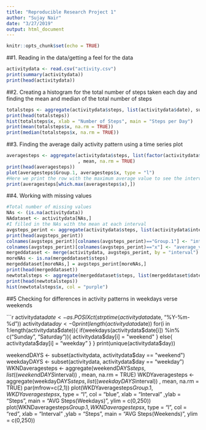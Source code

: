 ```yaml
---
title: "Reproducible Research Project 1"
author: "Sujay Nair"
date: "3/27/2019"
output: html_document
---
```


```r
knitr::opts_chunk$set(echo = TRUE)
```

##1.
Reading in the data/getting a feel for the data

```r
activitydata <- read.csv("activity.csv")
print(summary(activitydata))
print(head(activitydata))
```

##2.
Creating a histogram for the total number of steps taken each day and finding the mean and median of the total number of steps

```r
totalsteps <- aggregate(activitydata$steps, list(activitydata$date), sum)
print(head(totalsteps))
hist(totalsteps$x, xlab = "Number of Steps", main = "Steps per Day")
print(mean(totalsteps$x, na.rm = TRUE))
print(median(totalsteps$x, na.rm = TRUE))
```

##3.
Finding the average daily activity pattern using a time series plot

```r
averagesteps <- aggregate(activitydata$steps, list(factor(activitydata$interval))
                          , mean, na.rm = TRUE)
print(head(averagesteps))
plot(averagesteps$Group.1, averagesteps$x, type = "l")
#Here we print the row with the maximum average value to see the interval with the max number of steps
print(averagesteps[which.max(averagesteps$x),])
```

##4.
Working with missing values

```r
#Total number of missing values
NAs <- (is.na(activitydata))
NAdataset <- activitydata[NAs,]
#I filled in the NAs with the mean at each interval
avgsteps_perint <- aggregate(activitydata$steps, list(activitydata$interval), mean, na.rm = TRUE)
print(head(avgsteps_perint))
colnames(avgsteps_perint)[colnames(avgsteps_perint)=="Group.1"] <- "interval"
colnames(avgsteps_perint)[colnames(avgsteps_perint)=="x"] <- "average_value"
mergeddataset <- merge(activitydata, avgsteps_perint, by = "interval")
moreNAs <- is.na(mergeddataset$steps)
mergeddataset[moreNAs,] = avgsteps_perint[moreNAs,]
print(head(mergeddataset))
newtotalsteps <- aggregate(mergeddataset$steps, list(mergeddataset$date), sum)
print(head(newtotalsteps))
hist(newtotalsteps$x, col = "purple")
```



##5
Checking for differences in activity patterns in weekdays verse weekends

```r
activitydata$date <- as.POSIXct(strptime(activitydata$date, "%Y-%m-%d"))
activitydata$day <- 0
print(length(activitydata$date))
for(i in 1:length(activitydata$date)){
    if(weekdays(activitydata$date[i]) %in% c("Sunday", "Saturday")){
      activitydata$day[i] = "weekend"
    } else{
      activitydata$day[i] = "weekday"
    }
  }
print(unique(activitydata$day))

weekendDAYS <- subset(activitydata, activitydata$day == "weekend")
weekdayDAYS <- subset(activitydata, activitydata$day == "weekday")
WKNDaveragesteps <- aggregate(weekendDAYS$steps, list((weekendDAYS$interval))
                          , mean, na.rm = TRUE)
WKDYaveragesteps <- aggregate(weekdayDAYS$steps, list((weekdayDAYS$interval))
                          , mean, na.rm = TRUE)
par(mfrow=c(2,1))
plot(WKDYaveragesteps$Group.1, WKDYaveragesteps$x, type = "l", col = "blue", xlab = "Interval"
     ,ylab = "Steps", main = "AVG Steps(Weekdays)", ylim = c(0,250))
plot(WKNDaveragesteps$Group.1, WKNDaveragesteps$x, type = "l", col = "red", xlab = "Interval"
     ,ylab = "Steps", main = "AVG Steps(Weekends)", ylim = c(0,250))


